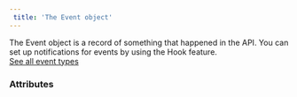 ```yaml
---  
 title: 'The Event object'  
---  
```


  

The Event object is a record of something that happened in the API. You can set up notifications for events by using the Hook feature.  
<a href="#" class="btn Secondary normal">See all event types</a>  

### Attributes  

<ResourceId />  

<Date />  

<EventType />